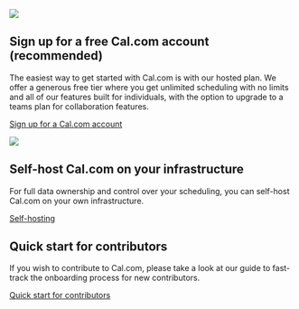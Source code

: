 [![](https://downloads.intercomcdn.com/i/o/1198516524/505260fe7d81071196387055/i1600x600-Z8AAymlAKVce_i4nxdb.png?expires=1734714000\&signature=587aa816f0dbbd04a33cf01abf7a2eed40db8a79e5c8d27143f288177102124e\&req=dSEuHsx%2Fm4RdXfMW1HO4zWgud8yLptvKvIvPZJajfyS0aZMFn%2B5i3QycHg63%0A4mbN9rXv1DmkJnbmdw4%3D%0A)](https://downloads.intercomcdn.com/i/o/1198516524/505260fe7d81071196387055/i1600x600-Z8AAymlAKVce_i4nxdb.png?expires=1734714000\&signature=587aa816f0dbbd04a33cf01abf7a2eed40db8a79e5c8d27143f288177102124e\&req=dSEuHsx%2Fm4RdXfMW1HO4zWgud8yLptvKvIvPZJajfyS0aZMFn%2B5i3QycHg63%0A4mbN9rXv1DmkJnbmdw4%3D%0A)


## Sign up for a free Cal.com account (recommended)

The easiest way to get started with Cal.com is with our hosted plan. We offer a generous free tier where you get unlimited scheduling with no limits and all of our features built for individuals, with the option to upgrade to a teams plan for collaboration features.

[Sign up for a Cal.com account](https://cal.com/docs/introduction/quick-start/sign-up-for-a-cal.com-account)

[![](https://downloads.intercomcdn.com/i/o/1198516520/2b04acb45b27895293b1342f/i1600x600-Bt00AJE4uNcL_hiqcp9.png?expires=1734714000\&signature=7801860013d1cf148d0a2ee818b73d005f8a4b991142811f61521da3415f9d1c\&req=dSEuHsx%2Fm4RdWfMW1HO4zZ7b2lOBVgWtmZAzR1fVuzBWzPOH7NAHPqpuJ05b%0AY5L%2FoLnclN2QbXQdru4%3D%0A)](https://downloads.intercomcdn.com/i/o/1198516520/2b04acb45b27895293b1342f/i1600x600-Bt00AJE4uNcL_hiqcp9.png?expires=1734714000\&signature=7801860013d1cf148d0a2ee818b73d005f8a4b991142811f61521da3415f9d1c\&req=dSEuHsx%2Fm4RdWfMW1HO4zZ7b2lOBVgWtmZAzR1fVuzBWzPOH7NAHPqpuJ05b%0AY5L%2FoLnclN2QbXQdru4%3D%0A)


## Self-host Cal.com on your infrastructure

For full data ownership and control over your scheduling, you can self-host Cal.com on your own infrastructure.

[Self-hosting](https://cal.com/docs/introduction/quick-start/self-hosting)


## Quick start for contributors

If you wish to contribute to Cal.com, please take a look at our guide to fast-track the onboarding process for new contributors.

[Quick start for contributors](https://cal.com/docs/knowledgebase/contributors-guide/quick-start)